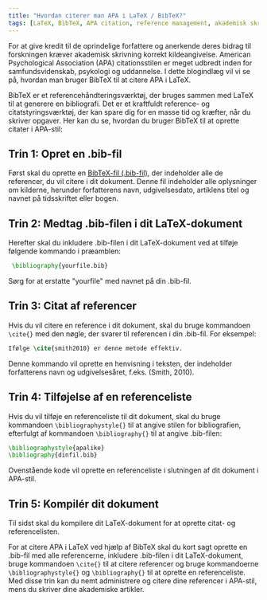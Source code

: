 ```yaml
---
title: "Hvordan citerer man APA i LaTeX / BibTeX?"
tags: [LaTeX, BibTeX, APA citation, reference management, akademisk skrivning]
---
```



For at give kredit til de oprindelige forfattere og anerkende deres bidrag til forskningen kræver akademisk skrivning korrekt kildeangivelse. American Psychological Association (APA) citationsstilen er meget udbredt inden for samfundsvidenskab, psykologi og uddannelse. I dette blogindlæg vil vi se på, hvordan man bruger BibTeX til at citere APA i LaTeX.

BibTeX er et referencehåndteringsværktøj, der bruges sammen med LaTeX til at generere en bibliografi. Det er et kraftfuldt reference- og citatstyringsværktøj, der kan spare dig for en masse tid og kræfter, når du skriver opgaver. Her kan du se, hvordan du bruger BibTeX til at oprette citater i APA-stil:

<CiteDrive />

## Trin 1: Opret en .bib-fil

Først skal du oprette en [BibTeX-fil (.bib-fil)](/), der indeholder alle de referencer, du vil citere i dit dokument. Denne fil indeholder alle oplysninger om kilderne, herunder forfatterens navn, udgivelsesdato, artiklens titel og navnet på tidsskriftet eller bogen.

## Trin 2: Medtag .bib-filen i dit LaTeX-dokument

Herefter skal du inkludere .bib-filen i dit LaTeX-dokument ved at tilføje følgende kommando i præamblen:

```latex
 \bibliography{yourfile.bib}
```
Sørg for at erstatte "yourfile" med navnet på din .bib-fil.

## Trin 3: Citat af referencer

Hvis du vil citere en reference i dit dokument, skal du bruge kommandoen `\cite{}` med den nøgle, der svarer til referencen i din .bib-fil. For eksempel:

```latex
Ifølge \cite{smith2010} er denne metode effektiv.
```

Denne kommando vil oprette en henvisning i teksten, der indeholder forfatterens navn og udgivelsesåret, f.eks. (Smith, 2010).

## Trin 4: Tilføjelse af en referenceliste

Hvis du vil tilføje en referenceliste til dit dokument, skal du bruge kommandoen `\bibliographystyle{}` til at angive stilen for bibliografien, efterfulgt af kommandoen `\bibliography{}` til at angive .bib-filen:
```latex
\bibliographystyle{apalike} 
\bibliography{dinfil.bib}
```
Ovenstående kode vil oprette en referenceliste i slutningen af dit dokument i APA-stil.    

## Trin 5: Kompilér dit dokument

Til sidst skal du kompilere dit LaTeX-dokument for at oprette citat- og referencelisten.

For at citere APA i LaTeX ved hjælp af BibTeX skal du kort sagt oprette en .bib-fil med alle referencerne, inkludere .bib-filen i dit LaTeX-dokument, bruge kommandoen `\cite{}` til at citere referencer og bruge kommandoerne `\bibliographystyle{}` og `\bibliography{}` til at oprette en referenceliste. Med disse trin kan du nemt administrere og citere dine referencer i APA-stil, mens du skriver dine akademiske artikler.
